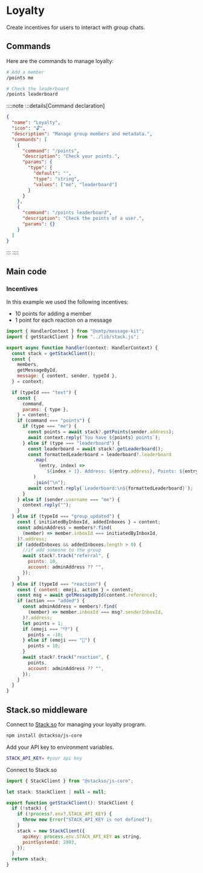 # Loyalty

Create incentives for users to interact with group chats.

## Commands

Here are the commands to manage loyalty:

```bash [cmd]
# Add a member
/points me

# Check the leaderboard
/points leaderboard
```

::::note
:::details[Command declaration]

```json
{
  "name": "Loyalty",
  "icon": "🔓",
  "description": "Manage group members and metadata.",
  "commands": [
    {
      "command": "/points",
      "description": "Check your points.",
      "params": {
        "type": {
          "default": "",
          "type": "string",
          "values": ["me", "leaderboard"]
        }
      }
    },
    {
      "command": "/points leaderboard",
      "description": "Check the points of a user.",
      "params": {}
    }
  ]
}
```

:::
::::

## Main code

### Incentives

In this example we used the following incentives:

- 10 points for adding a member
- 1 point for each reaction on a message

```jsx [src/handler/loyalty.ts]
import { HandlerContext } from "@xmtp/message-kit";
import { getStackClient } from "../lib/stack.js";

export async function handler(context: HandlerContext) {
  const stack = getStackClient();
  const {
    members,
    getMessageById,
    message: { content, sender, typeId },
  } = context;

  if (typeId === "text") {
    const {
      command,
      params: { type },
    } = content;
    if (command === "points") {
      if (type === "me") {
        const points = await stack?.getPoints(sender.address);
        await context.reply(`You have ${points} points`);
      } else if (type === "leaderboard") {
        const leaderboard = await stack?.getLeaderboard();
        const formattedLeaderboard = leaderboard?.leaderboard
          .map(
            (entry, index) =>
              `${index + 1}. Address: ${entry.address}, Points: ${entry.points}`,
          )
          .join("\n");
        await context.reply(`Leaderboard:\n${formattedLeaderboard}`);
      }
    } else if (sender.username === "me") {
      context.reply("");
    }
  } else if (typeId === "group_updated") {
    const { initiatedByInboxId, addedInboxes } = content;
    const adminAddress = members?.find(
      (member) => member.inboxId === initiatedByInboxId,
    )?.address;
    if (addedInboxes && addedInboxes.length > 0) {
      //if add someone to the group
      await stack?.track("referral", {
        points: 10,
        account: adminAddress ?? "",
      });
    }
  } else if (typeId === "reaction") {
    const { content: emoji, action } = content;
    const msg = await getMessageById(content.reference);
    if (action === "added") {
      const adminAddress = members?.find(
        (member) => member.inboxId === msg?.senderInboxId,
      )?.address;
      let points = 1;
      if (emoji === "👎") {
        points = -10;
      } else if (emoji === "🎩") {
        points = 10;
      }
      await stack?.track("reaction", {
        points,
        account: adminAddress ?? "",
      });
    }
  }
}
```

## Stack.so middleware

Connect to [Stack.so](https://stack.so) for managing your loyalty program.

```bash [cmd]
npm install @stackso/js-core
```

Add your API key to environment variables.

```bash
STACK_API_KEY= #your api key
```

Connect to Stack.so

```jsx [src/lib/stack.ts]
import { StackClient } from "@stackso/js-core";

let stack: StackClient | null = null;

export function getStackClient(): StackClient {
  if (!stack) {
    if (!process?.env?.STACK_API_KEY) {
      throw new Error("STACK_API_KEY is not defined");
    }
    stack = new StackClient({
      apiKey: process.env.STACK_API_KEY as string,
      pointSystemId: 2893,
    });
  }
  return stack;
}
```
